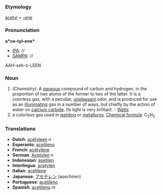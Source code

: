 ===Etymology===
[[acetyl]] + [[-ene]]
===Pronunciation===
'''a*ce-tyl-ene*'''
*[[IPA]]: //
*[[SAMPA]]: //
AAH-seh-ti-LEEN
===Noun===
#''(Chemistry):'' A [[gaseous]] compound of carbon and hydrogen, in the proportion of two atoms of the former to two of the latter. It is a colorless gas, with a peculiar, [[unpleasant]] odor, and is produced for use as an [[illuminating]] gas in a number of ways, but chiefly by the action of water on [[calcium carbide]]. Its light is very brilliant. - [[Watts]]
# a colorless gas used in [[welding]] or [[metallurgy]]. [[Chemical formula]]: C<sub>2</sub>H<sub>2</sub>
===Translations===
* '''Dutch''': [[acetyleen]] ''n''
* '''Esperanto''': [[acetileno]]
* '''French''': [[acétylène]] 
* '''German''': [[Acetylen]] ''n''
* '''Indonesian''': [[asetilen]] 
* '''Interlingua''': [[acetylen]] 
* '''Italian''': [[acetilene]] 
* '''Japanese''': [[アセチレン]] (asechiren)
* '''Portuguese''': [[acetileno]] 
* '''Spanish''': [[acetileno]] ''m''